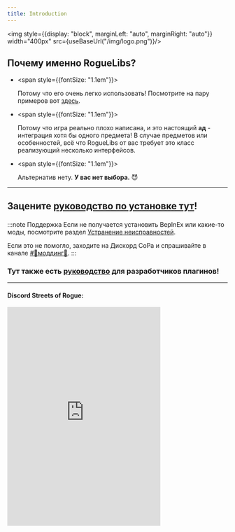 ```yaml
---
title: Introduction
---
```


<img style={{display: "block", marginLeft: "auto", marginRight: "auto"}} width="400px" src={useBaseUrl("/img/logo.png")}/>

## Почему именно RogueLibs?

- <span style={{fontSize: "1.1em"}}>
  
  Потому что его очень легко использовать! Посмотрите на пару примеров вот [здесь](https://github.com/SugarBarrel/RogueLibs/tree/main/RogueLibsCore.Test/Tests).
  
  </span>

- <span style={{fontSize: "1.1em"}}>
  
  Потому что игра реально плохо написана, и это настоящий **ад** - интеграция хотя бы одного предмета! В случае предметов или особенностей, всё что RogueLibs от вас требует это класс реализующий несколько интерфейсов.

  </span>

- <span style={{fontSize: "1.1em"}}>
  
  Альтернатив нету. **У вас нет выбора.** 😈
  
  </span>

---

<h2>

Зацените [руководство по установке тут](user/installation)!

</h2>

:::note Поддержка
Если не получается установить BepInEx или какие-то моды, посмотрите раздел [Устранение неисправностей](./user/troubleshooting).

Если это не помогло, заходите на Дискорд СоРа и спрашивайте в канале [#💬моддинг🔧](https://discord.gg/ja9B2VeReJ).
:::

<h3>

Тут также есть [руководство](dev/getting-started) для разработчиков плагинов!

</h3>

---

<h4>Discord Streets of Rogue:</h4>

<iframe src="https://discord.com/widget?id=766725034445635634&theme=dark" width="350" height="500" allowtransparency="true" frameborder="0" sandbox="allow-popups allow-popups-to-escape-sandbox allow-same-origin allow-scripts"/>
